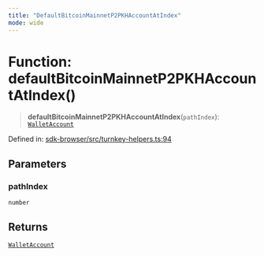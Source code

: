 ```yaml
---
title: "DefaultBitcoinMainnetP2PKHAccountAtIndex"
mode: wide
---
```

  
# Function: defaultBitcoinMainnetP2PKHAccountAtIndex()

> **defaultBitcoinMainnetP2PKHAccountAtIndex**(`pathIndex`): [`WalletAccount`](../WalletAccount/readme)

Defined in: [sdk-browser/src/turnkey-helpers.ts:94](https://github.com/tkhq/sdk/blob/94193410cf3571aa019a0b9408107eeb43e39e16/packages/sdk-browser/src/turnkey-helpers.ts#L94)

## Parameters

### pathIndex

`number`

## Returns

[`WalletAccount`](../WalletAccount/readme)
